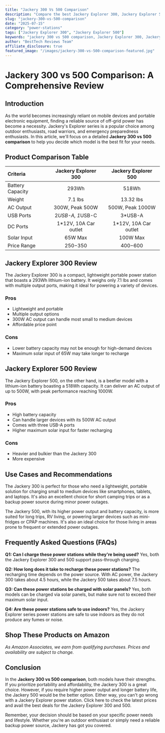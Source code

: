```yaml
---
title: "Jackery 300 Vs 500 Comparison"
description: "Compare the best Jackery Explorer 300, Jackery Explorer 500 and more. Find the perfect power stations with our detailed reviews and recommendations."
slug: "jackery-300-vs-500-comparison"
date: "2025-07-15"
category: "power-stations"
tags: ["Jackery Explorer 300", "Jackery Explorer 500"]
keywords: "jackery 300 vs 500 comparison, Jackery Explorer 300, Jackery Explorer 500"
author: "BestTech Reviews Team"
affiliate_disclosure: true
featured_image: "/images/jackery-300-vs-500-comparison-featured.jpg"
---
```


# Jackery 300 vs 500 Comparison: A Comprehensive Review

## Introduction

As the world becomes increasingly reliant on mobile devices and portable electronic equipment, finding a reliable source of off-grid power has become a necessity. Jackery's Explorer series is a popular choice among outdoor enthusiasts, road warriors, and emergency preparedness enthusiasts. In this article, we'll focus on a detailed **Jackery 300 vs 500 comparison** to help you decide which model is the best fit for your needs.

## Product Comparison Table

| Criteria | <ProductLink productName="Jackery Explorer 300" asin="B082TMBYR6">Jackery Explorer 300</ProductLink> | Jackery Explorer 500 |
|:---|:---:|:---:|
| Battery Capacity | 293Wh | 518Wh |
| Weight | 7.1 lbs | 13.32 lbs |
| AC Output | 300W, Peak 500W | 500W, Peak 1000W |
| USB Ports | 2*USB-A, 1*USB-C | 3*USB-A |
| DC Ports | 1*12V, 10A Car outlet | 1*12V, 10A Car outlet |
| Solar Input | 65W Max | 100W Max |
| Price Range | $250-$350 | $400-$600 |

## <ProductLink productName="Jackery Explorer 300" asin="B082TMBYR6">Jackery Explorer 300</ProductLink> Review

The <ProductLink productName="Jackery Explorer 300" asin="B082TMBYR6">Jackery Explorer 300</ProductLink> is a compact, lightweight portable power station that boasts a 293Wh lithium-ion battery. It weighs only 7.1 lbs and comes with multiple output ports, making it ideal for powering a variety of devices. 

### Pros
* Lightweight and portable
* Multiple output options
* 300W AC output can handle most small to medium devices
* Affordable price point

### Cons
* Lower battery capacity may not be enough for high-demand devices
* Maximum solar input of 65W may take longer to recharge

## <ProductLink productName="Jackery Explorer 500" asin="B084HPQ96Y">Jackery Explorer 500</ProductLink> Review

The <ProductLink productName="Jackery Explorer 500" asin="B084HPQ96Y">Jackery Explorer 500</ProductLink>, on the other hand, is a beefier model with a lithium-ion battery boasting a 518Wh capacity. It can deliver an AC output of up to 500W, with peak performance reaching 1000W.

### Pros
* High battery capacity
* Can handle larger devices with its 500W AC output
* Comes with three USB-A ports
* Higher maximum solar input for faster recharging

### Cons
* Heavier and bulkier than the Jackery 300
* More expensive

## Use Cases and Recommendations

The Jackery 300 is perfect for those who need a lightweight, portable solution for charging small to medium devices like smartphones, tablets, and laptops. It's also an excellent choice for short camping trips or as a backup power source during minor power outages.

The Jackery 500, with its higher power output and battery capacity, is more suited for long trips, RV living, or powering larger devices such as mini-fridges or CPAP machines. It's also an ideal choice for those living in areas prone to frequent or extended power outages.

## Frequently Asked Questions (FAQs)

**Q1: Can I charge these power stations while they're being used?**
Yes, both the Jackery Explorer 300 and 500 support pass-through charging.

**Q2: How long does it take to recharge these power stations?**
The recharging time depends on the power source. With AC power, the Jackery 300 takes about 4.5 hours, while the Jackery 500 takes about 7.5 hours.

**Q3: Can these power stations be charged with solar panels?**
Yes, both models can be charged via solar panels, but make sure not to exceed their maximum solar input.

**Q4: Are these power stations safe to use indoors?**
Yes, the Jackery Explorer series power stations are safe to use indoors as they do not produce any fumes or noise.


## Shop These Products on Amazon

<div style={{display: "flex", gap: "1rem", flexWrap: "wrap", margin: "2rem 0"}}>
  <AmazonButton productName="Jackery Explorer 300" asin="B082TMBYR6" />
  <AmazonButton productName="Jackery Explorer 500" asin="B084HPQ96Y" />
</div>

*As Amazon Associates, we earn from qualifying purchases. Prices and availability are subject to change.*

## Conclusion

In the **Jackery 300 vs 500 comparison**, both models have their strengths. If you prioritize portability and affordability, the Jackery 300 is a great choice. However, if you require higher power output and longer battery life, the Jackery 500 would be the better option. Either way, you can't go wrong with a Jackery Explorer power station. Click here to check the latest prices and avail the best deals for the <ProductLink productName="Jackery Explorer 300" asin="B082TMBYR6">Jackery Explorer 300</ProductLink> and 500.

Remember, your decision should be based on your specific power needs and lifestyle. Whether you're an outdoor enthusiast or simply need a reliable backup power source, Jackery has got you covered.